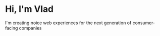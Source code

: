 # Hi, I'm Vlad

I'm creating noice web experiences for the next generation of consumer-facing companies
